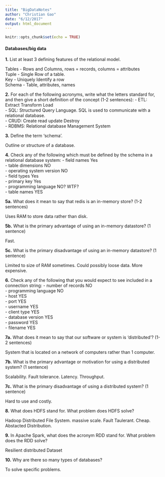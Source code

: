 ```yaml
---
title: "BigDataNotes"
author: "Christian Gao"
date: "6/12/2017"
output: html_document
---
```


```r
knitr::opts_chunk$set(echo = TRUE)
```

#### Databases/big data

**1.** List at least 3 defining features of the relational model. 

Tables - Rows and Columns, rows = records, columns = attributes  
Tuple  - Single Row of a table.  
Key    - Uniquely Identify a row  
Schema - Table, attributes, names  

**2.** For each of the following acronyms, write what the letters standard for, 
and then give a short definition of the concept (1-2 sentences): 
- ETL:   Extract Transform Load  
- SQL:   Structured Query Language. SQL is used to communicate with a relational database.  
- CRUD:  Create read update Destroy  
- RDBMS: Relational database Management System  

**3.** Define the term ‘schema’. 

Outline or structure of a database.  

**4.** Check any of the following which must be defined by the schema in a relational database system:
- field names Yes  
- table dimensions NO  
- operating system version NO  
- field types Yes  
- primary key Yes  
- programming language NO? WTF?  
- table names YES  

**5a.** What does it mean to say that redis is an in-memory store? (1-2 sentences)

Uses RAM to store data rather than disk.  

**5b.** What is the primary advantage of using an in-memory datastore? (1 sentence)

Fast. 

**5c.** What is the primary disadvantage of using an in-memory datastore? (1 sentence)

Limited to size of RAM sometimes. Could possibly loose data. More expensive.

**6.** Check any of the following that you would expect to see included in a connection string: 
- number of records NO  
- programming language NO  
- host YES  
- port YES  
- username YES   
- client type YES  
- database version YES  
- password YES  
- filename YES  

**7a.** What does it mean to say that our software or system is ‘distributed’? (1-2 sentences)

System that is located on a network of computers rather than 1 computer.  

**7b.** What is the primary advantage or motivation for using a distributed system? (1 sentence)

Scalability. Fault tolerance. Latency. Throughput.  

**7c.** What is the primary disadvantage of using a distributed system? (1 sentence)

Hard to use and costly.  

**8.** What does HDFS stand for. What problem does HDFS solve?

Hadoop Distributed File System. massive scale. Fault Taulerant. Cheap. Abstacted Distribution.

**9.** In Apache Spark, what does the acronym RDD stand for. What problem does the RDD solve? 

Resilient distributed Dataset

**10.** Why are there so many types of databases? 

To solve specific problems.
